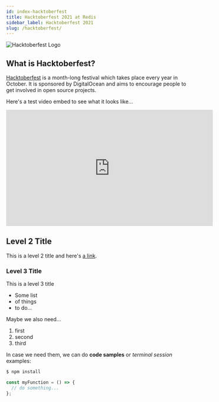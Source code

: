 ```yaml
---
id: index-hacktoberfest
title: Hacktoberfest 2021 at Redis
sidebar_label: Hacktoberfest 2021
slug: /hacktoberfest/
---
```


![Hacktoberfest Logo](images/hacktoberfest-logo.png)

## What is Hacktoberfest?

[Hacktoberfest](https://hacktoberfest.digitalocean.com/) is a month-long festival which takes place every year in October.  It is sponsored by DigitalOcean and aims to encourage people to get involved in open source projects.


Here's a test video embed to see what it looks like...

<iframe width="560" height="315" src="https://www.youtube.com/embed/xdROBvMb4LE" frameborder="0" allow="accelerometer; autoplay; clipboard-write; encrypted-media; gyroscope; picture-in-picture" allowfullscreen></iframe>

## Level 2 Title

This is a level 2 title and here's [a link](https://redis.io).

### Level 3 Title

This is a level 3 title

* Some list
* of things
* to do...

Maybe we also need...

1. first
2. second
3. third

In case we need them, we can do **code samples** or _terminal session_ examples:

```bash
$ npm install
```

```javascript
const myFunction = () => {
  // do something...
};
```